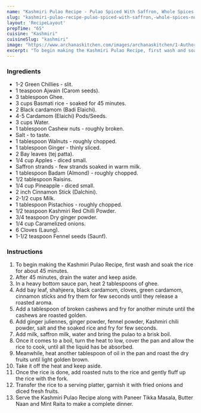 ---
name: "Kashmiri Pulao Recipe - Pulao Spiced With Saffron, Whole Spices & Nuts"
slug: "kashmiri-pulao-recipe-pulao-spiced-with-saffron,-whole-spices-nuts"
layout: 'RecipeLayout'
prepTime: "65"
cuisine: "Kashmiri"
cuisineSlug: "kashmiri"
image: "https://www.archanaskitchen.com/images/archanaskitchen/1-Author/Farrukh_Aziz_Ansari/Kashmiri_Pulao.jpg"
excerpt: "To begin making the Kashmiri Pulao Recipe, first wash and soak the rice for about 45 minutes"
---

### Ingredients

- 1-2 Green Chillies - slit.
- 1 teaspoon Ajwain (Carom seeds).
- 3 tablespoon Ghee.
- 3 cups Basmati rice - soaked for 45 minutes.
- 2 Black cardamom (Badi Elaichi).
- 4-5 Cardamom (Elaichi) Pods/Seeds.
- 3 cups Water.
- 1 tablespoon Cashew nuts - roughly broken.
- Salt - to taste.
- 1 tablespoon Walnuts - roughly chopped.
- 1 tablespoon Ginger - thinly sliced.
- 2 Bay leaves (tej patta).
- 1/4 cup Apples - diced small.
- Saffron strands - few strands soaked in warm milk.
- 1 tablespoon Badam (Almond) - roughly chopped.
- 1/2 tablespoon Raisins.
- 1/4 cup Pineapple - diced small.
- 2 inch Cinnamon Stick (Dalchini).
- 2-1/2 cups Milk.
- 1 tablespoon Pistachios - roughly chopped.
- 1/2 teaspoon Kashmiri Red Chilli Powder.
- 3/4 teaspoon Dry ginger powder.
- 1/4 cup Caramelized onions.
- 6 Cloves (Laung).
- 1-1/2 teaspoon Fennel seeds (Saunf).

### Instructions

1. To begin making the Kashmiri Pulao Recipe, first wash and soak the rice for about 45 minutes.
1. After 45 minutes, drain the water and keep aside.
1. In a heavy bottom sauce pan, heat 2 tablespoons of ghee.
1. Add bay leaf, shahjeera, black cardamom, cloves, green cardamom, cinnamon sticks and fry them for few seconds until they release a roasted aroma.
1. Add a tablespoon of broken cashews and fry for another minute until the cashews are roasted golden.
1. Add ginger juliennes, ginger powder, fennel powder, Kashmiri chili powder, salt and the soaked rice and fry for few seconds.
1. Add milk, saffron milk, water and bring the pulao to a brisk boil.
1. Once it comes to a boil, turn the heat to low, cover the pan and allow the rice to cook, until all the liquid has be absorbed.
1. Meanwhile, heat another tablespoon of oil in the pan and roast the dry fruits until light golden brown.
1. Take it off the heat and keep aside.
1. Once the rice is done, add roasted nuts to the rice and gently fluff up the rice with the fork.
1. Transfer the rice to a serving platter, garnish it with fried onions and diced fresh fruits.
1. Serve the Kashmiri Pulao Recipe along with Paneer Tikka Masala, Butter Naan and Mint Raita to make a complete dinner.
